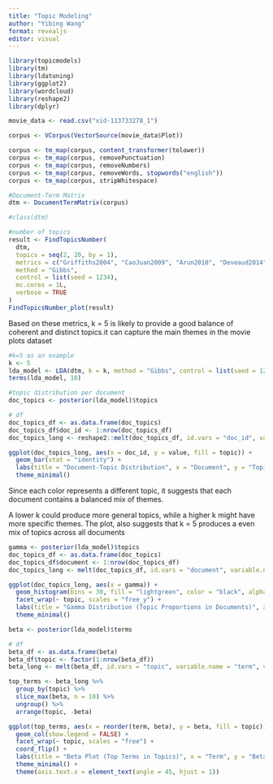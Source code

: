 ```yaml
---
title: "Topic Modeling"
author: "Yibing Wang"
format: revealjs
editor: visual
---
```


```r
library(topicmodels)
library(tm)
library(ldatuning)
library(ggplot2)
library(wordcloud)
library(reshape2)
library(dplyr)
```

```r
movie_data <- read.csv("xid-113733278_1")

corpus <- VCorpus(VectorSource(movie_data$Plot))

corpus <- tm_map(corpus, content_transformer(tolower))
corpus <- tm_map(corpus, removePunctuation)
corpus <- tm_map(corpus, removeNumbers)
corpus <- tm_map(corpus, removeWords, stopwords("english"))
corpus <- tm_map(corpus, stripWhitespace)

#Document-Term Matrix
dtm <- DocumentTermMatrix(corpus)
```

```r
#class(dtm)
```

```r
#number of topics
result <- FindTopicsNumber(
  dtm,
  topics = seq(2, 20, by = 1),
  metrics = c("Griffiths2004", "CaoJuan2009", "Arun2010", "Deveaud2014"),
  method = "Gibbs",
  control = list(seed = 1234),
  mc.cores = 1L,
  verbose = TRUE
)
FindTopicsNumber_plot(result)
```

Based on these metrics, k = 5 is likely to provide a good balance of coherent and distinct topics.it can capture the main themes in the movie plots dataset

```r
#k=5 as an example
k <- 5
lda_model <- LDA(dtm, k = k, method = "Gibbs", control = list(seed = 1234))
terms(lda_model, 10)
```

```r
#topic distribution per document
doc_topics <- posterior(lda_model)$topics

# df
doc_topics_df <- as.data.frame(doc_topics)
doc_topics_df$doc_id <- 1:nrow(doc_topics_df)
doc_topics_long <- reshape2::melt(doc_topics_df, id.vars = "doc_id", variable.name = "topic")

ggplot(doc_topics_long, aes(x = doc_id, y = value, fill = topic)) +
  geom_bar(stat = "identity") +
  labs(title = "Document-Topic Distribution", x = "Document", y = "Topic Proportion") +
  theme_minimal()
```

Since each color represents a different topic, it suggests that each document contains a balanced mix of themes.

A lower k could produce more general topics, while a higher k might have more specific themes. The plot, also suggests that k = 5 produces a even mix of topics across all documents

```r
gamma <- posterior(lda_model)$topics
doc_topics_df <- as.data.frame(doc_topics)
doc_topics_df$document <- 1:nrow(doc_topics_df)
doc_topics_long <- melt(doc_topics_df, id.vars = "document", variable.name = "topic", value.name = "gamma")

ggplot(doc_topics_long, aes(x = gamma)) +
  geom_histogram(bins = 30, fill = "lightgreen", color = "black", alpha = 0.7) +
  facet_wrap(~ topic, scales = "free_y") +
  labs(title = "Gamma Distribution (Topic Proportions in Documents)", x = "Gamma Value", y = "Count") +
  theme_minimal()
```

```r
beta <- posterior(lda_model)$terms

# df
beta_df <- as.data.frame(beta)
beta_df$topic <- factor(1:nrow(beta_df))
beta_long <- melt(beta_df, id.vars = "topic", variable.name = "term", value.name = "beta")

top_terms <- beta_long %>%
  group_by(topic) %>%
  slice_max(beta, n = 10) %>%
  ungroup() %>%
  arrange(topic, -beta)

ggplot(top_terms, aes(x = reorder(term, beta), y = beta, fill = topic)) +
  geom_col(show.legend = FALSE) +
  facet_wrap(~ topic, scales = "free") +
  coord_flip() +
  labs(title = "Beta Plot (Top Terms in Topics)", x = "Term", y = "Beta Value") +
  theme_minimal() +
  theme(axis.text.x = element_text(angle = 45, hjust = 1))
```
